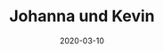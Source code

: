---
title: Johanna und Kevin
date: 2020-03-10
image: /images/hochzeitsblog/black/black2.jpg
width: 2000
height: 2000
category: Black
couple_category:
weight: 7302
---